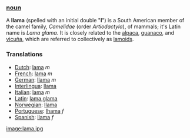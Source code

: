 === [[noun]] ===
A '''llama''' (spelled with an initial double "'''l'''") is a South American member of the camel family, ''Camelidae'' (order ''Artiodactyla''),  of mammals; it's Latin name is ''Lama glama''. It is closely related to the [[alpaca]], [[guanaco]], and [[vicuña]], which are referred to collectively as [[lamoid|lamoids]].  

===Translations===
*[[Dutch]]: [[lama]] ''m''
*[[French]]: [[lama]] ''m''
*[[German]]: [[llama]] ''m''
*[[Interlingua]]: [[llama]]
*[[Italian]]: [[lama]] ''m''
*[[Latin]]: [[lama glama]]
*[[Norwegian]]: [[llama]]
*[[Portuguese]]: [[lhama]] ''f''
*[[Spanish]]: [[llama]] ''f''

[[image:lama.jpg]]